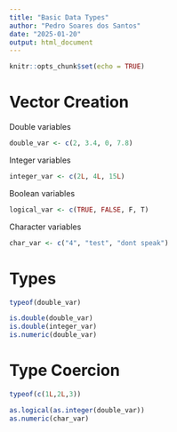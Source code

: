 ---
title: "Basic Data Types"
author: "Pedro Soares dos Santos"
date: "2025-01-20"
output: html_document
---

```{r setup, include=FALSE}
knitr::opts_chunk$set(echo = TRUE)
```

# Vector Creation 

Double variables

```{r}
double_var <- c(2, 3.4, 0, 7.8)
```

Integer variables

```{r}
integer_var <- c(2L, 4L, 15L)
```

Boolean variables 

```{r}
logical_var <- c(TRUE, FALSE, F, T)
```

Character variables

```{r}
char_var <- c("4", "test", "dont speak")
```

# Types 
```{r}
typeof(double_var)
```
```{r}
is.double(double_var)
is.double(integer_var)
is.numeric(double_var)
```
# Type Coercion 

```{r}
typeof(c(1L,2L,3))
```
```{r}
as.logical(as.integer(double_var))
as.numeric(char_var)
```


